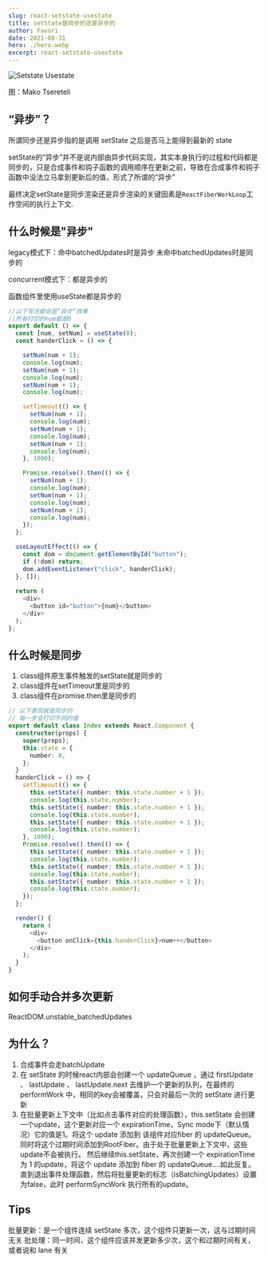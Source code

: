 ```yaml
---
slug: react-setstate-usestate
title: setState是同步的还是异步的
author: Favori
date: 2021-08-31
hero: ./hero.webp
excerpt: react-setstate-usestate
---
```


![Setstate Usestate](./hero.webp)


<div className={'img-desc'}>图：Mako Tsereteli</div>


## “异步”？
所谓同步还是异步指的是调用 setState 之后是否马上能得到最新的 state

setState的“异步”并不是说内部由异步代码实现，其实本身执行的过程和代码都是同步的，只是合成事件和钩子函数的调用顺序在更新之前，导致在合成事件和钩子函数中没法立马拿到更新后的值，形式了所谓的“异步”

最终决定setState是同步渲染还是异步渲染的关键因素是`ReactFiberWorkLoop`工作空间的执行上下文.

## 什么时候是"异步"
legacy模式下：命中batchedUpdates时是异步 未命中batchedUpdates时是同步的

concurrent模式下：都是异步的

函数组件里使用useState都是异步的

```ts
//以下写法都会是”异步“效果
//所有打印的num都是0
export default () => {
  const [num, setNum] = useState(0);
  const handerClick = () => {

    setNum(num + 1);
    console.log(num);
    setNum(num + 1);
    console.log(num);
    setNum(num + 1);
    console.log(num);

    setTimeout(() => {
      setNum(num + 1);
      console.log(num);
      setNum(num + 1);
      console.log(num);
      setNum(num + 1);
      console.log(num);
    }, 1000);

    Promise.resolve().then(() => {
      setNum(num + 1);
      console.log(num);
      setNum(num + 1);
      console.log(num);
      setNum(num + 1);
      console.log(num);
    });
  };

  useLayoutEffect(() => {
    const dom = document.getElementById("button");
    if (!dom) return;
    dom.addEventListener("click", handerClick);
  }, []);
  
  return (
    <div>
      <button id="button">{num}</button>
    </div>
  );
};
```


## 什么时候是同步

1. class组件原生事件触发的setState就是同步的
2. class组件在setTimeout里是同步的
3. class组件在promise.then里是同步的

```ts
// 以下表现就是同步的
// 每一步会打印不同的值
export default class Index extends React.Component {
  constructor(props) {
    super(props);
    this.state = {
      number: 0,
    };
  }
  handerClick = () => {
    setTimeout(() => {
      this.setState({ number: this.state.number + 1 });
      console.log(this.state.number);
      this.setState({ number: this.state.number + 1 });
      console.log(this.state.number);
      this.setState({ number: this.state.number + 1 });
      console.log(this.state.number);
    }, 1000);
    Promise.resolve().then(() => {
      this.setState({ number: this.state.number + 1 });
      console.log(this.state.number);
      this.setState({ number: this.state.number + 1 });
      console.log(this.state.number);
      this.setState({ number: this.state.number + 1 });
      console.log(this.state.number);
    });
  };

  render() {
    return (
      <div>
        <button onClick={this.handerClick}>num++</button>
      </div>
    );
  }
}

```


## 如何手动合并多次更新
ReactDOM.unstable_batchedUpdates

## 为什么？
1. 合成事件会走batchUpdate
2. 在 setState 的时候react内部会创建一个 updateQueue ，通过 firstUpdate 、 lastUpdate 、 lastUpdate.next 去维护一个更新的队列，在最终的 performWork 中，相同的key会被覆盖，只会对最后一次的 setState 进行更新
3. 在批量更新上下文中（比如点击事件对应的处理函数），this.setState 会创建一个update，这个更新对应一个 expirationTime，Sync mode下（默认情况）它的值是1。将这个 update 添加到 该组件对应fiber 的 updateQueue。同时将这个过期时间添加到RootFiber。由于处于批量更新上下文中，这些update不会被执行。
然后继续this.setState，再次创建一个 expirationTime 为 1 的update，将这个 update 添加到 fiber 的 updateQueue....如此反复。
直到退出事件处理函数，然后将批量更新的标志（isBatchingUpdates）设置为false，此时 performSyncWork 执行所有的update。


## Tips
批量更新：是一个组件连续 setState 多次，这个组件只更新一次，这与过期时间无关
批处理：同一时间，这个组件应该并发更新多少次，这个和过期时间有关，或者说和 lane 有关

